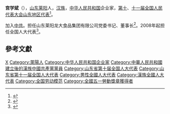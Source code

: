 {{Infobox officeholder
| 姓名          = 宫学斌
| 性別                      = 男
| 民族                        = [[汉族|汉族]]
| 出生日期                  = {{Birth year and age|1937|8}}
| 出生地點                  = 
| 籍貫                      = [[山东|山东]][[莱阳|莱阳]]
| 國籍                      = 
| 政黨                      = {{中国共产党}}
| 兒女                      = [[宫明杰|宫明杰]]
}}
'''宫学斌'''（{{bd|1937年|8月|}}），[[山东|山东]][[莱阳|莱阳]]人，[[汉族|汉族]]，[[中华人民共和国|中华人民共和国]]企业家，[[第十届全国人民代表大会代表名单|第十]]、[[第十一届全国人民代表大会代表名单|十一届全国人民代表大会山东地区代表]]<ref>{{cite web|author=新华网|title=第十一届全国人大代表|url=http://news.xinhuanet.com/ziliao/2008-03/03/content_7708230.htm?node=36628|publisher=新华网|accessdate=2014-01-07|archive-date=2014-01-10|archive-url=https://web.archive.org/web/20140110211415/http://news.xinhuanet.com/ziliao/2008-03/03/content_7708230.htm?node=36628|dead-url=no}}</ref>。

加入[[中共|中共]]。担任山东莱阳龙大食品集团有限公司党委书记、董事长<ref>{{cite news |title=宫学斌：具有超人胆识的掌门人 |url=http://www.china.com.cn/news/zhuanti/zgxdl/2010-06/01/content_21742560.htm |accessdate=2020-04-12 |agency=烟台企业网 |publisher=中国网 |date=2010-06-01 |archive-date=2020-04-12 |archive-url=https://web.archive.org/web/20200412132127/http://www.china.com.cn/news/zhuanti/zgxdl/2010-06/01/content_21742560.htm |dead-url=no }}</ref>。2008年起担任全国人大代表<ref>{{cite news|title=全国人大代表信息-宫学斌|url=http://210.82.31.1:8084/delegate/viewDelegate.action?dbid=111349|accessdate=2013-04-05|newspaper=全国人大网|archive-url=https://web.archive.org/web/20140424093053/http://www.npc.gov.cn/delegate/viewDelegate.action?dbid=111349|archive-date=2014-04-24|dead-url=yes}}</ref>。

==參考文獻==
{{reflist}}

{{中华人民共和国人物小作品}}
{{DEFAULTSORT:Gong宮}}
[[Category:宫姓|X]]
[[Category:萊陽人|Category:萊陽人]]
[[Category:中华人民共和国企业家|Category:中华人民共和国企业家]]
[[Category:中華人民共和國建立後的漢族中國共產黨黨員|Category:中華人民共和國建立後的漢族中國共產黨黨員]]
[[Category:山东省第十届全国人大代表|Category:山东省第十届全国人大代表]]
[[Category:山东省第十一届全国人大代表|Category:山东省第十一届全国人大代表]]
[[Category:男性全國人大代表|Category:男性全國人大代表]]
[[Category:漢族全國人大代表|Category:漢族全國人大代表]]
[[Category:全国劳动模范|Category:全国劳动模范]]
[[Category:全國五一勞動獎章獲得者|Category:全國五一勞動獎章獲得者]]